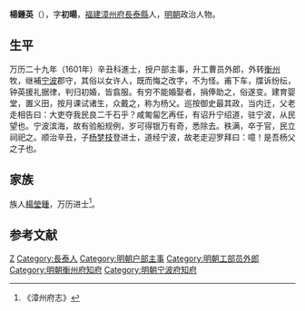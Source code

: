 '''楊鍾英'''（{{bd|？||？|catIdx=}}），字'''初暘'''，[[福建|福建]][[漳州府|漳州府]][[長泰縣|長泰縣]]人，[[明朝|明朝]]政治人物。

== 生平 ==
万历二十九年（1601年）辛丑科進士，授户部主事，升工曹员外郎，外转[[衡州府|衡州]]牧，继補[[宁波|宁波]]郡守，其俗以女许人，既而悔之改字，不为怪。甫下车，牒诉纷纭，钟英援礼据律，判归初婚，皆翕服。有穷不能婚娶者，捐俸助之，俗遂变。建育婴堂，置义田，按月课试诸生，众戴之，称为杨父。巡按御史最其政，当内迁，父老走相告曰：大吏夺我民良二千石乎？咸匍匐乞再任，有诏升宁绍道，驻宁波，从民望也。宁波滨海，故有验船规例，岁可得银万有奇，悉除去。秩满，卒于官，民立祠祀之。顺治辛丑，子[[杨梦枝|杨梦枝]]登进士，道经宁波，故老走迎罗拜曰：噫！是吾杨父之子也。

== 家族 ==
族人[[楊瑩鍾|楊瑩鍾]]，万历进士<ref>《漳州府志》</ref>。

==参考文献==
{{reflist}}

{{萬曆二十九年辛丑科殿試金榜}}

{{Authority control}}

{{DEFAULTSORT:}}
[[Category:杨姓|Z]]
[[Category:長泰人|Category:長泰人]]
[[Category:明朝户部主事|Category:明朝户部主事]]
[[Category:明朝工部员外郎|Category:明朝工部员外郎]]
[[Category:明朝衡州府知府|Category:明朝衡州府知府]]
[[Category:明朝宁波府知府|Category:明朝宁波府知府]]